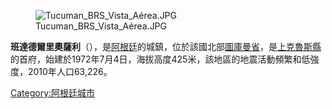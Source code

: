 [[Image:Tucuman_BRS_Vista_Aérea.JPG|thumb]]

'''班達德爾里奧薩利'''（{{lang-es|Banda del Río Salí}}），是[[阿根廷|阿根廷]]的城鎮，位於該國北部[[圖庫曼省|圖庫曼省]]，是[[上克魯斯縣|上克魯斯縣]]的首府，始建於1972年7月4日，海拔高度425米，該地區的地震活動頻繁和低強度，2010年人口63,226。

{{coord|26|50|S|65|10|W|region:AR_type:city|display=title}}

{{Argentina-geo-stub}}
[[Category:阿根廷城市|Category:阿根廷城市]]